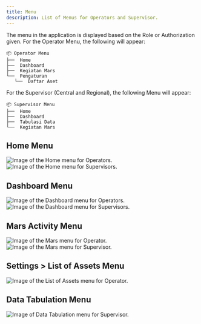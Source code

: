 ```yaml
---
title: Menu
description: List of Menus for Operators and Supervisor.
---
```



The menu in the application is displayed based on the Role or Authorization given. For the Operator Menu, the following will appear:

```
📦 Operator Menu
├──  Home
├──  Dashboard
├──  Kegiatan Mars
└──  Pengaturan
   └──  Daftar Aset
```

For the Supervisor (Central and Regional), the following Menu will appear:

```
📦 Supervisor Menu
├──  Home
├──  Dashboard
├──  Tabulasi Data
└──  Kegiatan Mars
```

## Home Menu

<Tabs>
    <TabItem label="Operator">
      <Image
        format="avif"
        quality="mid"
        src={homeOpImage}
        alt="Image of the Home menu for Operators."
      />
    </TabItem>
    <TabItem label="Supervisor">
      <Image
        format="avif"
        quality="mid"
        src={homeSpvImage}
        alt="Image of the Home menu for Supervisors."
      />
    </TabItem>
</Tabs>


## Dashboard Menu

<Tabs>
    <TabItem label="Operator">
     <Image
        format="avif"
        quality="mid"
        src={dashboardOpImage}
        alt="Image of the Dashboard menu for Operators."
      />
    </TabItem>
    <TabItem label="Supervisor">
      <Image
        format="avif"
        quality="mid"
        src={dashboardSpvImage}
        alt="Image of the Dashboard menu for Supervisors."
      />
    </TabItem>
</Tabs>


## Mars Activity Menu

<Tabs>
    <TabItem label="Operator">
     <Image
        format="avif"
        quality="mid"
        src={marsOpImage}
        alt="Image of the Mars menu for Operator."
      />
    </TabItem>
    <TabItem label="Supervisor">
      <Image
        format="avif"
        quality="mid"
        src={marsSpvImage}
        alt="Image of the Mars menu for Supervisor."
      />
    </TabItem>
</Tabs>

## Settings > List of Assets Menu

<Tabs>
    <TabItem label="Operator">
     <Image
      format="avif"
      quality="mid"
      src={asetOpImage}
      alt="Image of the List of Assets menu for Operator."
    />
    </TabItem>
</Tabs>

## Data Tabulation Menu

<Tabs>
    <TabItem label="Supervisor">
      <Image
        format="avif"
        quality="mid"
        src={tabulasiSpvImage}
        alt="Image of Data Tabulation menu for Supervisor."
      />
    </TabItem>
</Tabs>


<ImageComponent />
